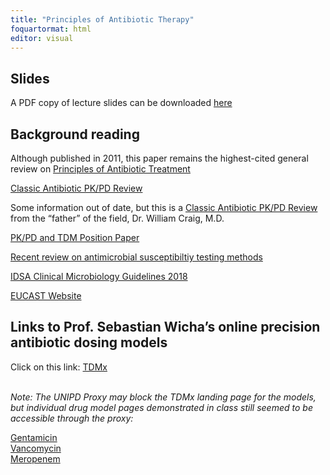 ```yaml
---
title: "Principles of Antibiotic Therapy"
foquartormat: html
editor: visual
---
```


## Slides

A PDF copy of lecture slides can be downloaded [here](antibiotics.pdf)

## Background reading

Although published in 2011, this paper remains the highest-cited general review on [Principles of Antibiotic Treatment](leekha.pdf)

[Classic Antibiotic PK/PD Review](drusano2004.pdf)

Some information out of date, but this is a [Classic Antibiotic PK/PD Review](craig.pdf) from the "father" of the field, Dr. William Craig, M.D.

[PK/PD and TDM Position Paper](Roberts2014.pdf)

[Recent review on antimicrobial susceptibiltiy testing methods](Wenzler2023.pdf)

[IDSA Clinical Microbiology Guidelines 2018](IDSA2018clinmicro.pdf)

[EUCAST Website](https://www.eucast.org/)

## Links to Prof. Sebastian Wicha's online precision antibiotic dosing models

Click on this link: [TDMx](http://www.tdmx.eu/Launch-TDMx/)

<br> *Note: The UNIPD Proxy may block the TDMx landing page for the models, but individual drug model pages demonstrated in class still seemed to be accessible through the proxy:*

[Gentamicin](http://52.17.60.199/Gentamicin1/) <br> [Vancomycin](https://tdmx.shinyapps.io/vancomycin/) <br> [Meropenem](https://tdmx.shinyapps.io/Meropenem/) <br>

